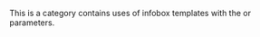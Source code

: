 {{Empty category}}
{{Tracking category|hidden=yes}}

This is a category contains uses of infobox templates with the {{para|influences}} or {{para|influenced}} parameters.